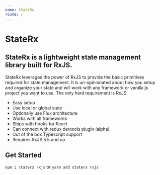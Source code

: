 ```yaml
---
name: StateRx
route: /
---
```


# StateRx

## StateRx is a lightweight state management library built for RxJS.

StateRx leverages the power of RxJS to provide the basic primitives required for state management. It is un-opinionated about how you setup and organize your state and will work with any framework or vanilla js project you want to use. The only hard requirement is RxJS.

- Easy setup
- Use local or global state
- Optionally use Flux architecture
- Works with all frameworks
- Ships with hooks for React
- Can connect with redux devtools plugin (alpha)
- Out of the box Typescript support
- Requires RxJS 5.5 and up

## Get Started

`npm i staterx rxjs`
or
`yarn add staterx rxjs`
